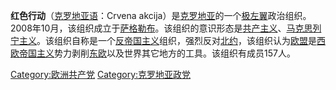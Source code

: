 {{Unreferenced|time=2021-03-18T00:35:30+00:00}}
{{Infobox organization
|name=Red Action（Croatia）<br/>克羅地亞紅色行動
|image=Sindikalni159b.jpg
|image_border=
|size=300px
|caption=攝於2009年9月，Trade-union demonstration
|map=
|msize=
|mcaption=
|abbreviation=CA
|motto=
|formation=2008年10月<br/>{{flag|Croatia}}[[萨格勒布|扎格雷布]]
|extinction=
|type=[[极左翼|极左翼]]政治组织
|status=
|purpose=[[共产主义|共产主义]]、[[马克思列宁主义|马克思列宁主义]]
|headquarters=
|location=
|region_served=
|membership=157{{citation needed|date=October 2016}}
|language=
|leader_title=
|leader_name=Collective
|main_organ=
|parent_organization=
|affiliations=
|num_staff=
|num_volunteers=
|budget=
|website={{url|http://www.crvena-akcija.org/}}
|remarks=
}}

'''红色行动'''（[[克罗地亚语|克罗地亚语]]：Crvena akcija）是[[克罗地亚|克罗地亚]]的一个[[极左翼|极左翼]]政治组织。2008年10月，该组织成立于[[萨格勒布|萨格勒布]]。该组织的意识形态是[[共产主义|共产主义]]、[[马克思列宁主义|马克思列宁主义]]。该组织自称是一个[[反帝国主义|反帝国主义]]组织，强烈反对[[北约|北约]]，该组织认为[[欧盟|欧盟]]是[[西欧|西欧]][[帝国主义|帝国主义]]势力剥削[[东欧|东欧]]以及世界其它地方的工具。该组织有成员157人。

{{欧洲的共产党}}
[[Category:欧洲共产党|Category:欧洲共产党]]
[[Category:克罗地亚政党|Category:克罗地亚政党]]